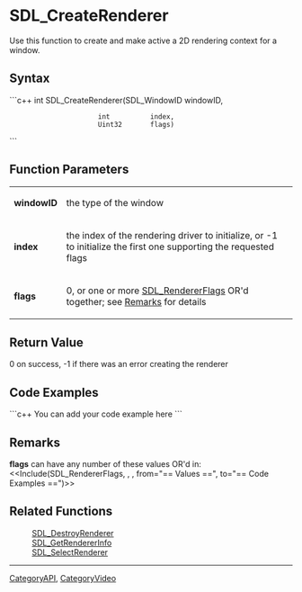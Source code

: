 <!-- pragma section-numbers off -->
<!-- pragma disable-camelcase -->

= SDL_CreateRenderer =
Use this function to create and make active a 2D rendering context for a window.


== Syntax ==
```c++
int SDL_CreateRenderer(SDL_WindowID windowID,
                       int  	    index,
                       Uint32  	    flags)
```

== Function Parameters ==
{|
|'''windowID'''
|the type of the window
|-
|'''index'''
|the index of the rendering driver to initialize, or -1 to initialize the first one supporting the requested flags
|-
|'''flags'''
|0, or one or more [[SDL_RendererFlags]] OR'd together; see [[#Remarks|Remarks]] for details
|}

== Return Value ==
0 on success, -1 if there was an error creating the renderer

== Code Examples ==
```c++
You can add your code example here
```

== Remarks ==
'''flags''' can have any number of these values OR'd in:
<<Include(SDL_RendererFlags, , , from="== Values ==", to="== Code Examples ==")>>

== Related Functions ==
:[[SDL_DestroyRenderer]]
:[[SDL_GetRendererInfo]]
:[[SDL_SelectRenderer]]

----
[[CategoryAPI]], [[CategoryVideo]]

